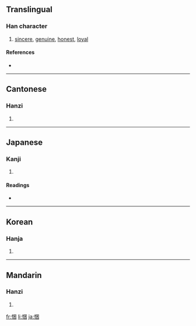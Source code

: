 ==Translingual==

===Han character===
{{Han char|rn=61|rad=心|as=07|sn=10|four=9600<sub>0</sub>|canj=心田木 (PWD), X心田木 (XPWD)}}

# [[sincere]], [[genuine]], [[honest]], [[loyal]]

====References====
* {{Han ref|kx=0386.220|dkj=10625|dj=0718.220|hdz=42305.010|uh=6083|ud=24707|bh=D1A8|bd=53672}}

----

==Cantonese==

===Hanzi===
{{yue-hanzi|jyut=|y=kwan2}}

# {{defn|Cantonese|sort=心07}}

----

==Japanese==

===Kanji===
{{ja-kanji|grade=|rs=心07}}

# {{defn|Japanese|sort=心07}}

====Readings====
* {{ja-readings|on=[[こん]] (kon)|kun=[[まごころ]] (magokoro)}}

----

==Korean==

===Hanja===
{{ko-hanja|hangeul=곤|eumhun=|rv=gon|mr=kon|y=kon}}

# {{defn|Korean|sort=心07}}

----

==Mandarin==

===Hanzi===
{{cmn-hanzi|pin=[[kǔn]] ([[kun3]])|wg=k'un<sup>3</sup>}}

# {{defn|Mandarin|sort=心07}}

[[fr:悃]]
[[li:悃]]
[[ja:悃]]